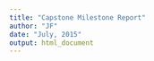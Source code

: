 ```yaml
---
title: "Capstone Milestone Report"
author: "JF"
date: "July, 2015"
output: html_document
---
```



```r


```
